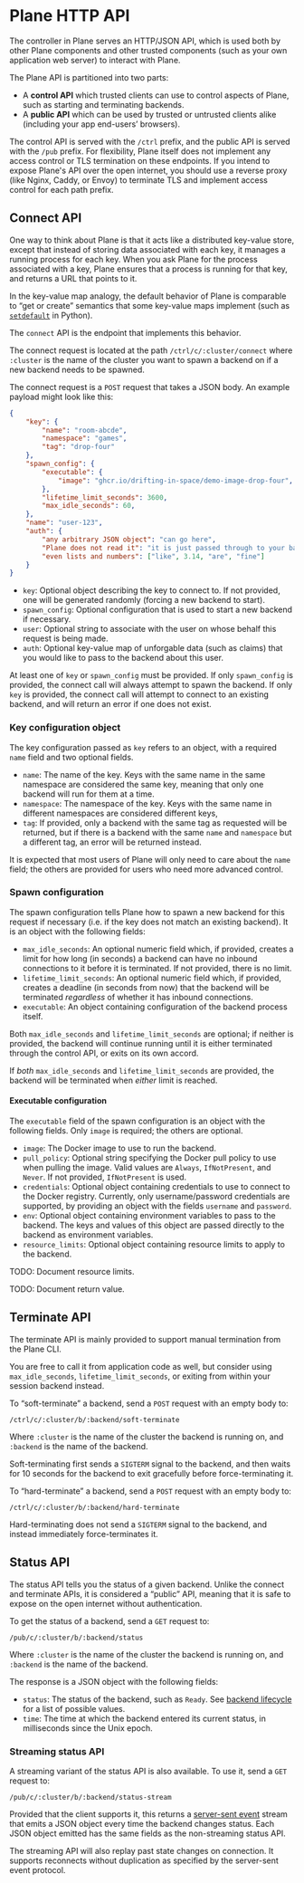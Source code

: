 
# Plane HTTP API

The controller in Plane serves an HTTP/JSON API, which is used both by other Plane components and other trusted components
(such as your own application web server) to interact with Plane.

The Plane API is partitioned into two parts:
- A **control API** which trusted clients can use to control aspects of Plane, such as starting and terminating backends.
- A **public API** which can be used by trusted or untrusted clients alike (including your app end-users’ browsers).

The control API is served with the `/ctrl` prefix, and the public API is served with the `/pub` prefix. For flexibility,
Plane itself does not implement any access control or TLS termination on these endpoints. If you intend to expose Plane's API
over the open internet, you should use a reverse proxy (like Nginx, Caddy, or Envoy) to terminate TLS and implement access
control for each path prefix.

## Connect API

One way to think about Plane is that it acts like a distributed key-value store, except that instead of storing data associated
with each key, it manages a running process for each key. When you ask Plane for the process associated with a key, Plane
ensures that a process is running for that key, and returns a URL that points to it.

In the key-value map analogy, the default behavior of Plane is comparable to “get or create” semantics that some key-value maps
implement (such as [`setdefault`](https://docs.python.org/3.8/library/stdtypes.html?highlight=setdefault#dict.setdefault) in Python).

The `connect` API is the endpoint that implements this behavior.

The connect request is located at the path `/ctrl/c/:cluster/connect` where `:cluster` is the name of the cluster you want to spawn a
backend on if a new backend needs to be spawned.

The connect request is a `POST` request that takes a JSON body. An example payload might look like this:

```json
{
    "key": {
        "name": "room-abcde",
        "namespace": "games",
        "tag": "drop-four"
    },
    "spawn_config": {
        "executable": {
            "image": "ghcr.io/drifting-in-space/demo-image-drop-four",
        },
        "lifetime_limit_seconds": 3600,
        "max_idle_seconds": 60,
    },
    "name": "user-123",
    "auth": {
        "any arbitrary JSON object": "can go here",
        "Plane does not read it": "it is just passed through to your backend",
        "even lists and numbers": ["like", 3.14, "are", "fine"]
    }
}
```

- `key`: Optional object describing the key to connect to. If not provided, one will be generated randomly
  (forcing a new backend to start).
- `spawn_config`: Optional configuration that is used to start a new backend if necessary.
- `user`: Optional string to associate with the user on whose behalf this request is being made.
- `auth`: Optional key-value map of unforgable data (such as claims) that you would like to pass to the
  backend about this user.

At least one of `key` or `spawn_config` must be provided. If only `spawn_config` is provided, the connect call
will always attempt to spawn the backend. If only `key` is provided, the connect call will attempt to connect
to an existing backend, and will return an error if one does not exist.

### Key configuration object

The key configuration passed as `key` refers to an object, with a required `name` field and two optional fields.

- `name`: The name of the key. Keys with the same name in the same namespace are considered the same key,
meaning that only one backend will run for them at a time.
- `namespace`: The namespace of the key. Keys with the same name in different namespaces are considered different keys,
- `tag`: If provided, only a backend with the same tag as requested will be returned, but if there is a backend
  with the same `name` and `namespace` but a different tag, an error will be returned instead.

It is expected that most users of Plane will only need to care about the `name` field; the others are provided
for users who need more advanced control.

### Spawn configuration

The spawn configuration tells Plane how to spawn a new backend for this request if necessary (i.e. if the
key does not match an existing backend). It is an object with the following fields:

- `max_idle_seconds`: An optional numeric field which, if provided, creates a limit for how long (in seconds)
  a backend can have no inbound connections to it before it is terminated. If not provided, there is no limit.
- `lifetime_limit_seconds`: An optional numeric field which, if provided, creates a deadline (in seconds from
  now) that the backend will be terminated *regardless* of whether it has inbound connections.
- `executable`: An object containing configuration of the backend process itself.

Both `max_idle_seconds` and `lifetime_limit_seconds` are optional; if neither is provided, the backend
will continue running until it is either terminated through the control API, or exits on its own accord.

If *both* `max_idle_seconds` and `lifetime_limit_seconds` are provided, the backend will be terminated
when *either* limit is reached.

#### Executable configuration

The `executable` field of the spawn configuration is an object with the following fields. Only `image` is
required; the others are optional.

- `image`: The Docker image to use to run the backend.
- `pull_policy`: Optional string specifying the Docker pull policy to use when pulling the image. Valid values
  are `Always`, `IfNotPresent`, and `Never`. If not provided, `IfNotPresent` is used.
- `credentials`: Optional object containing credentials to use to connect to the Docker registry. Currently,
  only username/password credentials are supported, by providing an object with the fields `username` and `password`.
- `env`: Optional object containing environment variables to pass to the backend. The keys and values of this
  object are passed directly to the backend as environment variables.
- `resource_limits`: Optional object containing resource limits to apply to the backend.

TODO: Document resource limits.

TODO: Document return value.

## Terminate API

<Callout type="info">
  The terminate API is mainly provided to support manual termination from the Plane CLI.
  
  You are free to call it from application code as well, but consider using
  `max_idle_seconds`, `lifetime_limit_seconds`, or exiting from within your session backend instead.
</Callout>

To “soft-terminate” a backend, send a `POST` request with an empty body to:

```
/ctrl/c/:cluster/b/:backend/soft-terminate
```

Where `:cluster` is the name of the cluster the backend is running on, and `:backend` is the name of the backend.

Soft-terminating first sends a `SIGTERM` signal to the backend, and then waits for 10 seconds for the backend
to exit gracefully before force-terminating it.

To “hard-terminate” a backend, send a `POST` request with an empty body to:

```
/ctrl/c/:cluster/b/:backend/hard-terminate
```

Hard-terminating does not send a `SIGTERM` signal to the backend, and instead immediately force-terminates it.

## Status API

The status API tells you the status of a given backend. Unlike the connect and terminate APIs, it is considered
a “public” API, meaning that it is safe to expose on the open internet without authentication.

To get the status of a backend, send a `GET` request to:

```
/pub/c/:cluster/b/:backend/status
```

Where `:cluster` is the name of the cluster the backend is running on, and `:backend` is the name of the backend.

The response is a JSON object with the following fields:

- `status`: The status of the backend, such as `Ready`. See [backend lifecycle](concepts/backend-lifecycle.mdx)
  for a list of possible values.
- `time`: The time at which the backend entered its current status, in milliseconds since the Unix epoch.

### Streaming status API

A streaming variant of the status API is also available. To use it, send a `GET` request to:

```
/pub/c/:cluster/b/:backend/status-stream
```

Provided that the client supports it, this returns a [server-sent event](https://developer.mozilla.org/en-US/docs/Web/API/Server-sent_events/Using_server-sent_events)
stream that emits a JSON object every time the backend changes status. Each JSON object emitted has the same fields as
the non-streaming status API.

The streaming API will also replay past state changes on connection. It supports reconnects without duplication
as specified by the server-sent event protocol.
